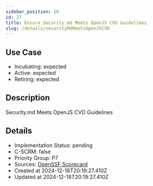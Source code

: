 ```yaml
---
sidebar_position: 26
id: 27
title: Ensure Security.md Meets OpenJS CVD Guidelines
slug: /details/securityMdMeetsOpenJSCVD
---
```


## Use Case
<!-- LEVELS:START -->
- Incubating: expected
- Active: expected
- Retiring: expected
<!-- LEVELS:END -->

<!-- DESCRIPTION:START -->
## Description
Security.md Meets OpenJS CVD Guidelines
<!-- DESCRIPTION:END -->

<!-- DETAILS:START -->
## Details
- Implementation Status: pending
- C-SCRM: false
- Priority Group: P7
- Sources: [OpenSSF Scorecard](https://github.com/ossf/scorecard/blob/main/docs/checks.md#security-policy)
- Created at 2024-12-18T20:19:27.410Z
- Updated at 2024-12-18T20:19:27.410Z
<!-- DETAILS:END -->
